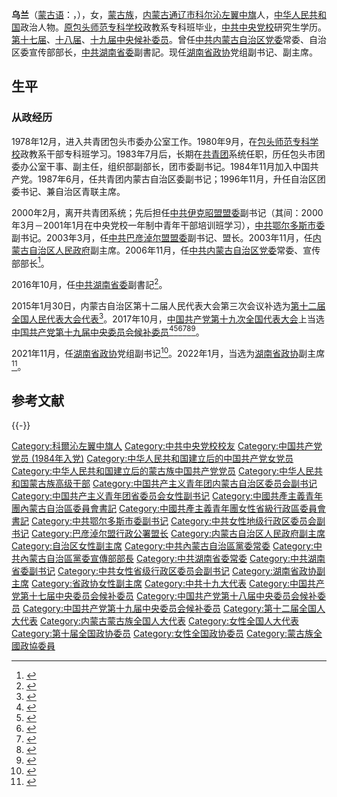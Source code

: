 {{Otheruses|other=名为乌兰的其他人物|乌兰}}

'''乌兰'''（[[蒙古语|蒙古语]]：{{lang|mn|Улаан}}，{{bd|1962年|11月|catIdx=Ulan}}），女，[[蒙古族|蒙古族]]，[[内蒙古|内蒙古]][[通辽市|通辽市]][[科尔沁左翼中旗|科尔沁左翼中旗]]人，[[中华人民共和国|中华人民共和国]]政治人物。[[包头师范学院|原包头师范专科学校]]政教系专科班毕业，[[中共中央党校|中共中央党校]]研究生学历。[[中国共产党第十七届中央委员会候补委员列表|第十七届]]、[[中国共产党第十八届中央委员会候补委员列表|十八届]]、[[中国共产党第十九届中央委员会候补委员列表|十九届中央候补委员]]。曾任[[中国共产党内蒙古自治区委员会|中共内蒙古自治区党委]]常委、自治区委宣传部部长，[[中国共产党湖南省委员会|中共湖南省委]]副書記。现任[[湖南省政协|湖南省政协]]党组副书记、副主席。

== 生平 ==
=== 从政经历 ===
1978年12月，进入共青团包头市委办公室工作。1980年9月，在[[包头师范专科学校|包头师范专科学校]]政教系干部专科班学习。1983年7月后，长期在[[中国共产主义青年团|共青团]]系统任职，历任包头市团委办公室干事、副主任，组织部副部长，团市委副书记。1984年11月加入中国共产党。1987年6月，任共青团内蒙古自治区委副书记；1996年11月，升任自治区团委书记、兼自治区青联主席。

2000年2月，离开共青团系统；先后担任[[中共伊克昭盟盟委|中共伊克昭盟盟委]]副书记（其间：2000年3月－2001年1月在中央党校一年制中青年干部培训班学习），[[中共鄂尔多斯市委|中共鄂尔多斯市委]]副书记。2003年3月，任[[中共巴彦淖尔盟盟委|中共巴彦淖尔盟盟委]]副书记、盟长。2003年11月，任[[内蒙古自治区人民政府|内蒙古自治区人民政府]]副主席。2006年11月，任[[中国共产党内蒙古自治区委员会|中共内蒙古自治区党委]]常委、宣传部部长<ref>{{Cite web|url=http://cpc.people.com.cn/GB/64162/123659/123784/7360026.html|title=乌兰同志简历|accessdate=2017-09-15|author=|date=|last=|work=|publisher=中国共产党新闻网|archive-date=2016-04-04|archive-url=https://web.archive.org/web/20160404031315/http://cpc.people.com.cn/GB/64162/123659/123784/7360026.html|dead-url=no}}</ref>。

2016年10月，任[[中国共产党湖南省委员会|中共湖南省委]]副書記<ref>{{cite web|url=http://www.thepaper.cn/newsDetail_forward_1552323|title=乌兰任湖南省委副书记，王少峰任省委组织部部长|publisher=澎湃新闻网|accessdate=2016-10-31|archive-date=2019-08-11|archive-url=https://web.archive.org/web/20190811130643/http://www.thepaper.cn/newsDetail_forward_1552323|dead-url=no}}</ref>。

2015年1月30日，内蒙古自治区第十二届人民代表大会第三次会议补选为[[第十二届全国人民代表大会代表|第十二届全国人民代表大会代表]]<ref>{{cite news|title=第十二届全国人民代表大会常务委员会代表资格审查委员会关于个别代表的代表资格的报告（2015年2月27日第十二届全国人民代表大会常务委员会第十三次会议通过）|url=http://www.npc.gov.cn/wxzl/gongbao/2015-05/07/content_1939081.htm|accessdate=2016-07-03|newspaper=中国人大网|archive-date=2016-08-28|archive-url=https://web.archive.org/web/20160828192246/http://www.npc.gov.cn/wxzl/gongbao/2015-05/07/content_1939081.htm|dead-url=yes}}</ref>。2017年10月，[[中国共产党第十九次全国代表大会|中国共产党第十九次全国代表大会]]上当选[[中国共产党第十九届中央委员会候补委员列表|中国共产党第十九届中央委员会候补委员]]<ref>{{cite news |title=中国共产党第十九届中央委员会候补委员名单（172名） |url=https://news.gmw.cn/2017-10/25/content_26593954.htm |accessdate=2021-08-18 |work=光明日报 |agency=光明网 |archive-date=2021-08-18 |archive-url=https://web.archive.org/web/20210818074600/https://news.gmw.cn/2017-10/25/content_26593954.htm |dead-url=no }}</ref><ref>{{cite news |title=十九届中央委员、候补委员、中央纪委委员名单 |url=http://news.cri.cn/20171024/f3e85cce-38bb-818d-ce36-bd4c66d0d4c6.html |accessdate=2021-08-18 |work=国际在线 |agency=国际在线 |archive-date=2021-08-18 |archive-url=https://web.archive.org/web/20210818074542/http://news.cri.cn/20171024/f3e85cce-38bb-818d-ce36-bd4c66d0d4c6.html |dead-url=no }}</ref><ref>{{cite news |title=十九大受权发布：中国共产党第十九届中央委员会候补委员名单 |url=http://www.xinhuanet.com//politics/19cpcnc/2017-10/24/c_1121848883.htm |accessdate=2021-08-18 |work=新华网 |agency=新华网 |archive-date=2018-12-09 |archive-url=https://web.archive.org/web/20181209124324/http://www.xinhuanet.com//politics/19cpcnc/2017-10/24/c_1121848883.htm |dead-url=no }}</ref><ref>{{cite news |title=中国共产党第十九届中央委员会候补委员名单 |url=http://guoqing.china.com.cn/zy/2018-03/01/content_50628437.htm |accessdate=2021-08-18 |work=中国网 |agency=中国网 |archive-date=2021-08-18 |archive-url=https://web.archive.org/web/20210818074045/http://guoqing.china.com.cn/zy/2018-03/01/content_50628437.htm |dead-url=no }}</ref><ref>{{cite news |title=中国共产党第十九届中央委员会候补委员名单 |url=http://www.gov.cn/guoqing/2017-10/24/content_5432328.htm |accessdate=2021-08-18 |work=中国政府网 |agency=中国政府网 |archive-date=2020-08-05 |archive-url=https://web.archive.org/web/20200805131505/http://www.gov.cn/guoqing/2017-10/24/content_5432328.htm |dead-url=no }}</ref><ref>{{cite news |title=中国共产党第十九届中央委员会候补委员名单 |url=https://china.huanqiu.com/article/9CaKrnK5yXI |accessdate=2021-08-18 |work=环球网 |agency=环球网 |archive-date=2021-08-18 |archive-url=https://web.archive.org/web/20210818074045/https://china.huanqiu.com/article/9CaKrnK5yXI |dead-url=no }}</ref>。

2021年11月，任[[湖南省政协|湖南省政协]]党组副书记<ref>{{Cite web|title=乌兰任湖南省政协党组副书记_中国经济网——国家经济门户|url=http://district.ce.cn/newarea/sddy/202111/23/t20211123_37108156.shtml|access-date=2021-11-23|work=district.ce.cn|archive-date=2021-11-25|archive-url=https://web.archive.org/web/20211125022116/http://district.ce.cn/newarea/sddy/202111/23/t20211123_37108156.shtml|dead-url=no}}</ref>。2022年1月，当选为[[湖南省政协|湖南省政协]]副主席<ref>{{cite web |author1=[[红网|红网]] |title=乌兰、黄兰香当选湖南省政协副主席(图/简历) |url=http://district.ce.cn/newarea/sddy/202201/19/t20220119_37270068.shtml |website=中国经济网地方党政领导资料库 |accessdate=2022-01-19 |archive-date=2022-02-11 |archive-url=https://web.archive.org/web/20220211041117/http://district.ce.cn/newarea/sddy/202201/19/t20220119_37270068.shtml |dead-url=no }}</ref>。

== 参考文献 ==
{{Reflist|30em}}

{{-}}
{{start box}}
{{s-ppo|cpc}}
{{s-before|[[孙金龙|孙金龙]]}}
{{s-title|[[中国共产党湖南省委员会|中国共产党湖南省委员会]]专职副书记|2016年10月－2021年11月}}
{{s-after|[[朱国贤|朱国贤]]}}
{{s-before|[[莫建成_(1956年)|莫建成]]}}
{{s-title|[[中国共产党内蒙古自治区委员会|中国共产党内蒙古自治区委员会]]宣传部部长|2006年12月－2016年10月}}
{{s-after|[[白玉刚|白玉刚]]}}
{{s-gov|prc}}
{{s-before|[[胡毅峰|胡毅峰]]}}
{{s-title|[[巴彦淖尔盟行政公署|巴彦淖尔盟行政公署]]盟长|2003年3月－2003年11月}}
{{s-after|[[王素毅|王素毅]]}}
{{s-civ}}
{{s-before|[[杨晶|杨晶]]}}
{{s-title|[[中国共产主义青年团内蒙古自治区委员会|中国共产主义青年团内蒙古自治区委员会]]书记|1996年11月－2000年2月}}
{{s-after|[[白向群|白向群]]}}
{{end box}}
{{湖南省领导人}}
{{各省级行政区团委书记}}
{{蒙古族高级干部}}

{{Authority control}}
{{DEFAULTSORT:Ulan}}
[[Category:科爾沁左翼中旗人|Category:科爾沁左翼中旗人]]
[[Category:中共中央党校校友|Category:中共中央党校校友]]
[[Category:中国共产党党员_(1984年入党)|Category:中国共产党党员 (1984年入党)]]
[[Category:中华人民共和国建立后的中国共产党女党员|Category:中华人民共和国建立后的中国共产党女党员]]
[[Category:中华人民共和国建立后的蒙古族中国共产党党员|Category:中华人民共和国建立后的蒙古族中国共产党党员]]
[[Category:中华人民共和国蒙古族高级干部|Category:中华人民共和国蒙古族高级干部]]
[[Category:中国共产主义青年团内蒙古自治区委员会副书记|Category:中国共产主义青年团内蒙古自治区委员会副书记]]
[[Category:中国共产主义青年团省委员会女性副书记|Category:中国共产主义青年团省委员会女性副书记]]
[[Category:中國共產主義青年團內蒙古自治區委員會書記|Category:中國共產主義青年團內蒙古自治區委員會書記]]
[[Category:中國共產主義青年團女性省級行政區委員會書記|Category:中國共產主義青年團女性省級行政區委員會書記]]
[[Category:中共鄂尔多斯市委副书记|Category:中共鄂尔多斯市委副书记]]
[[Category:中共女性地级行政区委员会副书记|Category:中共女性地级行政区委员会副书记]]
[[Category:巴彦淖尔盟行政公署盟长|Category:巴彦淖尔盟行政公署盟长]]
[[Category:内蒙古自治区人民政府副主席|Category:内蒙古自治区人民政府副主席]]
[[Category:自治区女性副主席|Category:自治区女性副主席]]
[[Category:中共內蒙古自治區黨委常委|Category:中共內蒙古自治區黨委常委]]
[[Category:中共內蒙古自治區黨委宣傳部部長|Category:中共內蒙古自治區黨委宣傳部部長]]
[[Category:中共湖南省委常委|Category:中共湖南省委常委]]
[[Category:中共湖南省委副书记|Category:中共湖南省委副书记]]
[[Category:中共女性省级行政区委员会副书记|Category:中共女性省级行政区委员会副书记]]
[[Category:湖南省政协副主席|Category:湖南省政协副主席]]
[[Category:省政协女性副主席|Category:省政协女性副主席]]
[[Category:中共十九大代表|Category:中共十九大代表]]
[[Category:中国共产党第十七届中央委员会候补委员|Category:中国共产党第十七届中央委员会候补委员]]
[[Category:中国共产党第十八届中央委员会候补委员|Category:中国共产党第十八届中央委员会候补委员]]
[[Category:中国共产党第十九届中央委员会候补委员|Category:中国共产党第十九届中央委员会候补委员]]
[[Category:第十二届全国人大代表|Category:第十二届全国人大代表]]
[[Category:内蒙古蒙古族全国人大代表|Category:内蒙古蒙古族全国人大代表]]
[[Category:女性全国人大代表|Category:女性全国人大代表]]
[[Category:第十届全国政协委员|Category:第十届全国政协委员]]
[[Category:女性全国政协委员|Category:女性全国政协委员]]
[[Category:蒙古族全國政協委員|Category:蒙古族全國政協委員]]